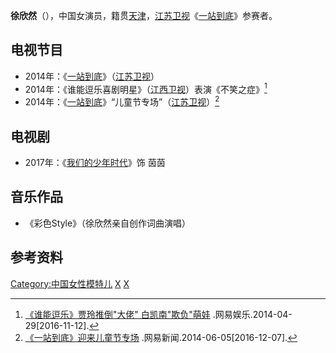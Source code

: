 '''徐欣然'''（{{bd|1999年|9月28日}}），中国女演员，籍贯[[天津|天津]]，[[江苏卫视|江苏卫视]]《[[一站到底|一站到底]]》参赛者。

{{藝人
|姓名 = 徐欣然
|類型 = 女演员
|圖片 =
|圖片尺寸 = 
|圖片簡介 = 
|原名 =
|羅馬拼音 = Xu Xinran
|英文名 = 
|暱稱 = 
|其他藝名 = 
|國籍 = {{PRC}}
|民族 = [[汉族|汉族]]
|出生日期 = {{birth date and age|1999|09|28}}
|星座 = 
|出生地點 = {{CHN}}[[天津|天津]]
|籍貫 = [[天津市|天津市]][[红桥区|红桥区]]
|逝世日期 = 
|逝世地點 = 
|職業 = 模特、演员、中学生
|語言 = [[汉语|汉语]][[普通话|普通话]]
|三圍 = 
|教育程度 = 
|宗教信仰 =
|配偶 = 
|兒女 = 
|父母 = 
|音樂類型 = 
|演奏樂器 = 
|出身地 = 
|出道作 = 
|出道日期 = 
|代表作 = 
|活躍年代 = 
|唱片公司 = 
|經紀公司 = 天津东方星梦
|獎項 = 
|音樂專輯 =  
|電影 =
|電視節目 = 
|舞台劇 = 
|書籍 = 
|imdb = 
}}

==电视节目==
*2014年：《[[一站到底|一站到底]]》（[[江苏卫视|江苏卫视]]）
*2014年：《谁能逗乐喜剧明星》（[[江西卫视|江西卫视]]）表演《不笑之症》<ref>[http://ent.163.com/14/0429/11/9R0CVOM300031GVS.html 《谁能逗乐》贾玲推倒"大佬" 白凯南"欺负"萌娃] {{Wayback|url=http://ent.163.com/14/0429/11/9R0CVOM300031GVS.html |date=20190925235424 }}.网易娱乐.2014-04-29[2016-11-12].</ref>
*2014年：《[[一站到底|一站到底]]》“儿童节专场”（[[江苏卫视|江苏卫视]]）<ref>[http://news.163.com/14/0605/00/9TUFA6D800014Q4P.html 《一站到底》迎来儿童节专场] {{Wayback|url=http://news.163.com/14/0605/00/9TUFA6D800014Q4P.html |date=20161220144838 }}.网易新闻.2014-06-05[2016-12-07].</ref>

==电视剧==
*2017年：《[[我们的少年时代|我们的少年时代]]》饰 茵茵

==音乐作品==
*《彩色Style》（徐欣然亲自创作词曲演唱）

== 参考资料 ==
{{reflist}}
[[Category:中国女性模特儿|Category:中国女性模特儿]]
[[Category:天津女演员|X]]
[[Category:徐姓|X]]